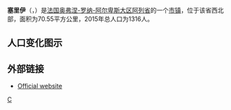 {{noteTA|G1=法国地名}}
{{Infobox French commune}}
'''塞里伊'''（{{lang-fr|Cérilly}}，{{IPA-fr|seʁiji}}）是[[法国|法国]][[奥弗涅-罗纳-阿尔卑斯大区|奥弗涅-罗纳-阿尔卑斯大区]][[阿列省|阿列省]]的一个[[市镇_(法国)|市镇]]，位于该省西北部，面积为70.55平方公里，2015年总人口为1316人。

{{French Commune Map|03048}}

==人口变化图示==

{{French Commune Population|03048}}

==外部链接==
* [https://web.archive.org/web/20080705130250/http://www.mairie-cerilly.fr/ Official website] {{fr icon}}

{{阿列省市鎮}}

[[Category:阿列省市镇|C]]


{{France-geo-stub}}
